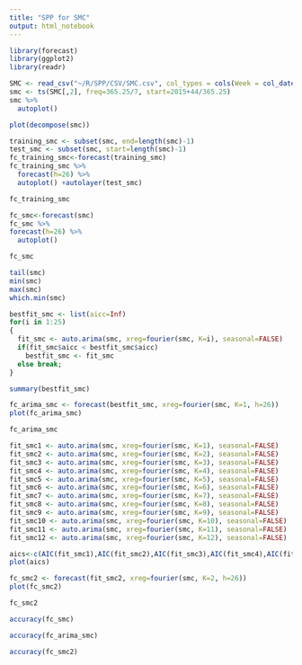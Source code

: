 ```yaml
---
title: "SPP for SMC"
output: html_notebook
---
```


```r
library(forecast)
library(ggplot2)
library(readr)
```

```r
SMC <- read_csv("~/R/SPP/CSV/SMC.csv", col_types = cols(Week = col_date(format = "%Y-%m-%d")))
smc <- ts(SMC[,2], freq=365.25/7, start=2015+44/365.25)
smc %>%
  autoplot()
```

```r
plot(decompose(smc))
```

```r
training_smc <- subset(smc, end=length(smc)-1)
test_smc <- subset(smc, start=length(smc)-1)
fc_training_smc<-forecast(training_smc)
fc_training_smc %>%
  forecast(h=26) %>%
  autoplot() +autolayer(test_smc)
```

```r
fc_training_smc
```

```r
fc_smc<-forecast(smc)
fc_smc %>%
forecast(h=26) %>%
  autoplot()
```

```r
fc_smc
```

```r
tail(smc)
min(smc)
max(smc)
which.min(smc)
```

```r
bestfit_smc <- list(aicc=Inf)
for(i in 1:25)
{
  fit_smc <- auto.arima(smc, xreg=fourier(smc, K=i), seasonal=FALSE)
  if(fit_smc$aicc < bestfit_smc$aicc)
    bestfit_smc <- fit_smc
  else break;
}
```

```r
summary(bestfit_smc)
```

```r
fc_arima_smc <- forecast(bestfit_smc, xreg=fourier(smc, K=1, h=26))
plot(fc_arima_smc)
```

```r
fc_arima_smc
```

```r
fit_smc1 <- auto.arima(smc, xreg=fourier(smc, K=1), seasonal=FALSE)
fit_smc2 <- auto.arima(smc, xreg=fourier(smc, K=2), seasonal=FALSE)
fit_smc3 <- auto.arima(smc, xreg=fourier(smc, K=3), seasonal=FALSE)
fit_smc4 <- auto.arima(smc, xreg=fourier(smc, K=4), seasonal=FALSE)
fit_smc5 <- auto.arima(smc, xreg=fourier(smc, K=5), seasonal=FALSE)
fit_smc6 <- auto.arima(smc, xreg=fourier(smc, K=6), seasonal=FALSE)
fit_smc7 <- auto.arima(smc, xreg=fourier(smc, K=7), seasonal=FALSE)
fit_smc8 <- auto.arima(smc, xreg=fourier(smc, K=8), seasonal=FALSE)
fit_smc9 <- auto.arima(smc, xreg=fourier(smc, K=9), seasonal=FALSE)
fit_smc10 <- auto.arima(smc, xreg=fourier(smc, K=10), seasonal=FALSE)
fit_smc11 <- auto.arima(smc, xreg=fourier(smc, K=11), seasonal=FALSE)
fit_smc12 <- auto.arima(smc, xreg=fourier(smc, K=12), seasonal=FALSE)
```

```r
aics<-c(AIC(fit_smc1),AIC(fit_smc2),AIC(fit_smc3),AIC(fit_smc4),AIC(fit_smc5),AIC(fit_smc6),AIC(fit_smc7),AIC(fit_smc8),AIC(fit_smc9),AIC(fit_smc10),AIC(fit_smc11),AIC(fit_smc12))
plot(aics)
```

```r
fc_smc2 <- forecast(fit_smc2, xreg=fourier(smc, K=2, h=26))
plot(fc_smc2)
```

```r
fc_smc2
```

```r
accuracy(fc_smc)
```

```r
accuracy(fc_arima_smc)
```

```r
accuracy(fc_smc2)
```